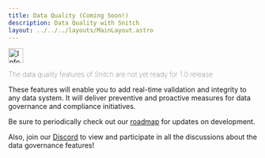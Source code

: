 ```yaml
---
title: Data Quality (Coming Soon!)
description: Data Quality with Snitch
layout: ../../../layouts/MainLayout.astro
---
```




<Notification type="information">
  <img src={info} alt="Information" width="30px" height="30px" />
  <p style="font-weight: lighter;">The data quality features of Snitch are not 
  yet ready for 1.0 release.</p>
</Notification>

These features will enable you to add real-time validation and integrity to any 
data system. It will deliver preventive and proactive measures for data 
governance and compliance initiatives. 

Be sure to periodically check out our 
[roadmap](https://github.com/orgs/streamdal/projects/1/views/9) for updates on 
development.

Also, join our [Discord](https://discord.gg/KU2k3zMB) to view and participate 
in all the discussions about the data governance features!